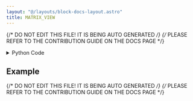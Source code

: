 ```yaml
---
layout: "@/layouts/block-docs-layout.astro"
title: MATRIX_VIEW
---
```


{/* DO NOT EDIT THIS FILE! IT IS BEING AUTO GENERATED */}
{/* PLEASE REFER TO THE CONTRIBUTION GUIDE ON THE DOCS PAGE */}


<PythonDocsDisplay docstring={docstring} />

<details>
<summary>Python Code</summary>

```python
from flojoy import flojoy, OrderedPair, Matrix, Plotly, DCNpArrayType, Vector
import plotly.graph_objects as go
import numpy as np


CELL_SIZE = 50
FONT_SIZE = 10
MAX_ALLOWED_SHAPE = 8
v_dot = "$\\vdots$"
d_dot = "$\\ddots$"
l_dot = "$\\ldots$"


def numpy_2d_array_as_table(
    arr: DCNpArrayType,
    arr_row_shape: int,
    arr_col_shape: int,
    placeholder: str,
):
    new_arr = arr
    if arr_row_shape > MAX_ALLOWED_SHAPE or arr_col_shape > MAX_ALLOWED_SHAPE:
        new_arr = np.full(
            (MAX_ALLOWED_SHAPE, MAX_ALLOWED_SHAPE), placeholder, dtype=object
        )
        new_arr[:-2, :-2] = arr[: MAX_ALLOWED_SHAPE - 2, : MAX_ALLOWED_SHAPE - 2]
        last_row = arr[arr_row_shape - 1, :]
        first_cols = last_row[: MAX_ALLOWED_SHAPE - 2]
        new_arr[MAX_ALLOWED_SHAPE - 1, : MAX_ALLOWED_SHAPE - 2] = first_cols
        last_col = arr[:, arr.shape[1] - 1]
        first_rows = last_col[: MAX_ALLOWED_SHAPE - 2]
        new_arr[: MAX_ALLOWED_SHAPE - 2, MAX_ALLOWED_SHAPE - 1] = first_rows
        new_arr[MAX_ALLOWED_SHAPE - 1, MAX_ALLOWED_SHAPE - 1 :] = arr[
            arr_row_shape - 1, arr.shape[1] - 1 :
        ]
        new_arr[0, MAX_ALLOWED_SHAPE - 2] = l_dot
        new_arr[MAX_ALLOWED_SHAPE - 1, MAX_ALLOWED_SHAPE - 2] = l_dot

        new_arr[MAX_ALLOWED_SHAPE - 2, 0] = v_dot
        new_arr[MAX_ALLOWED_SHAPE - 2, MAX_ALLOWED_SHAPE - 1] = v_dot
    else:
        new_arr

    return new_arr.T


def numpy_1d_array_as_table(arr: DCNpArrayType):
    if arr.size > MAX_ALLOWED_SHAPE:
        converted_type = arr.astype(object)
        new_arr = converted_type[:MAX_ALLOWED_SHAPE]
        new_arr[MAX_ALLOWED_SHAPE - 2] = l_dot
    else:
        new_arr = arr
    return new_arr.reshape(-1, 1)


def numpy_array_as_table(arr: DCNpArrayType):
    ndim = arr.ndim
    if ndim == 1:
        cell_values = numpy_1d_array_as_table(arr)
    elif ndim > 2:
        raise ValueError("MATRIX_VIEW can process only 2D arrays!")
    else:
        row_shape, col_shape = arr.shape
        cell_values = numpy_2d_array_as_table(arr, row_shape, col_shape, d_dot)
    return cell_values


@flojoy
def MATRIX_VIEW(default: OrderedPair | Matrix) -> Plotly:
    """The MATRIX_VIEW node takes a Matrix or OrderedPair DataContainer object as input, and visualizes it using a Plotly table in matrix format.

    Inputs
    ------
    default : OrderedPair | Matrix
        the DataContainer to be visualized in matrix format.

    Returns
    -------
    Plotly
        the DataContainer containing visualization of the input in matrix format
    """

    if isinstance(default, Matrix):
        np_arr = default.m
        cell_values = numpy_array_as_table(np_arr)
    elif isinstance(default, Vector):
        np_arr = default.v
        cell_values = numpy_array_as_table(np_arr)
    else:
        np_arr = default.y
        cell_values = numpy_array_as_table(np_arr)

    fig = go.Figure(
        data=[
            go.Table(
                header=dict(line={"width": 0}, values=[]),
                cells=dict(
                    values=cell_values,
                    line={"width": 3},
                    font={"size": FONT_SIZE},
                    height=CELL_SIZE,
                    align="center",
                    format=[".3"],
                ),
            )
        ]
    )
    width = MAX_ALLOWED_SHAPE * CELL_SIZE + 80
    height = width + 80
    fig.layout = go.Layout(
        autosize=False,
        width=width,
        height=height,
        margin=dict(l=0, r=0, t=0, b=0),
        xaxis=dict(visible=False),
        yaxis=dict(visible=False),
        hovermode="closest",
        font=dict(size=FONT_SIZE),
    )

    return Plotly(fig=fig)

```

[Find this Flojoy Block on GitHub](https://github.com/flojoy-ai/blocks/blob/main/blocks/VISUALIZERS/DATA_STRUCTURE/MATRIX_VIEW/MATRIX_VIEW.py)

</details>

## Example


<GetHelpWidget />


<AppDisplay app={app} blockName="MATRIX_VIEW" client:visible />


<Example />

{/* DO NOT EDIT THIS FILE! IT IS BEING AUTO GENERATED */}
{/* PLEASE REFER TO THE CONTRIBUTION GUIDE ON THE DOCS PAGE */}
